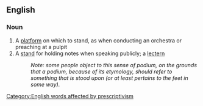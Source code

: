 == English ==

=== Noun ===

# A [[platform]] on which to stand, as when conducting an orchestra or preaching at a pulpit
# A [[stand]] for holding notes when speaking publicly; a [[lectern]]
#: ''Note: some people object to this sense of podium, on the grounds that a podium, because of its etymology, should refer to something that is stood upon (or at least pertains to the feet in some way).''

[[Category:English words affected by prescriptivism]]